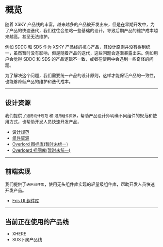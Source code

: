 # 概览

随着 XSKY 产品线的丰富，越来越多的产品被开发出来，但是在早期开发中，为了产品的快速迭代，我们往往会忽略一些基础的设计，导致后期产品的维护成本越来越高，甚至无法维护。

例如 SDDC 和 SDS 作为 XSKY 产品线的核心产品，其设计原则并没有得到统一，虽然暂时没有影响，但是随着产品的迭代，这些问题会逐渐暴露出来。例如用户会觉得 SDDC 和 SDS 的产品逻辑不一致，或者在使用中会遇到一些奇怪的问题。

为了解决这个问题，我们需要统一产品的设计原则，这样才能保证产品的一致性，也能够降低产品的维护和迭代成本。

---

## 设计资源

我们提供了`通用设计规范` 和 `通用组件资源`，帮助产品设计师明确不同组件的规范和使用方式，也帮助开发人员快速开发产品。

- [设计规范](https://www.figma.com/file/Do849NlMKTXCv8djOFIFWA/%E9%80%9A%E7%94%A8%E8%AE%BE%E8%AE%A1%E8%A7%84%E8%8C%83?node-id=11723%3A61346&mode=dev)
- [组件资源](https://www.figma.com/file/KJ39xYVscjavNtc3F7nssW/Overlord-%E8%AE%BE%E8%AE%A1%E7%B3%BB%E7%BB%9F?type=design&node-id=0-1&mode=design&t=hpR0lFbKLyiFv09r-0)
- [Overlord 图标库(暂时未统一)](https://www.figma.com/file/mQT3n2JUgmw1D4luhqlmat/Overlord-%E5%9B%BE%E6%A0%87%E5%BA%93?type=design&node-id=482-9&mode=design&t=xHjFqAy780JJJFW8-0)
- [Overloard 插图库(暂时未统一)](https://www.figma.com/file/MsqxfOgD3Uk2YnvPxFIBmi/Overlord-%E6%8F%92%E7%94%BB%E7%B3%BB%E7%BB%9F?type=design&node-id=4133-1712&mode=design&t=1ZWl7lu1NyamVhNM-0)

---

## 前端实现

我们提供了`通用组件库`，使用无头组件库实现的轻量级组件库，帮助开发人员快速开发产品。

- [Eris UI 组件库](/components)

---

## 当前正在使用的产品线

- XHERE
- SDS下属产品线
